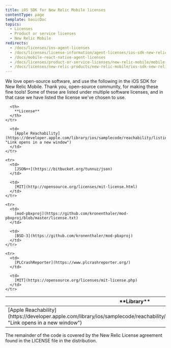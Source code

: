 ```yaml
---
title: iOS SDK for New Relic Mobile licenses
contentType: page
template: basicDoc
topics:
  - Licenses
  - Product or service licenses
  - New Relic Mobile
redirects:
  - /docs/licenses/ios-agent-licenses
  - /docs/licenses/license-information/agent-licenses/ios-sdk-new-relic-mobile-licenses
  - /docs/mobile-react-native-agent-licenses
  - /docs/licenses/product-or-service-licenses/new-relic-mobile/mobile-react-native-agent-licenses
  - /docs/licenses/new-relic-products/new-relic-mobile/ios-sdk-new-relic-mobile-licenses
---
```


We love open-source software, and use the following in the iOS SDK for New Relic Mobile. Thank you, open-source community, for making these fine tools! Some of these are listed under multiple software licenses, and in that case we have listed the license we've chosen to use.

<Table>
  <thead>
    <tr>
      <th width={250}>
        **Library**
      </th>

      <th>
        **License**
      </th>
    </tr>
  </thead>

  <tbody>
    <tr>
      <td>
        [Apple Reachability](https://developer.apple.com/library/ios/samplecode/reachability/listings/Reachability_Reachability_h.html "Link opens in a new window")
      </td>

      <td>
        [Apple Reachability](https://developer.apple.com/library/ios/samplecode/reachability/listings/Reachability_Reachability_h.html "Link opens in a new window")
      </td>
    </tr>

    <tr>
      <td>
        [JSON++](https://bitbucket.org/tunnuz/json)
      </td>

      <td>
        [MIT](http://opensource.org/licenses/mit-license.html)
      </td>
    </tr>

    <tr>
      <td>
        [mod-pbxproj](https://github.com/kronenthaler/mod-pbxproj/blob/master/license.txt)
      </td>

      <td>
        [BSD-3](https://github.com/kronenthaler/mod-pbxproj)
      </td>
    </tr>

    <tr>
      <td>
        [PLCrashReporter](https://www.plcrashreporter.org/)
      </td>

      <td>
        [MIT](https://opensource.org/licenses/mit-license.php)
      </td>
    </tr>
  </tbody>
</Table>

The remainder of the code is covered by the New Relic License agreement found in the LICENSE file in the distribution.
